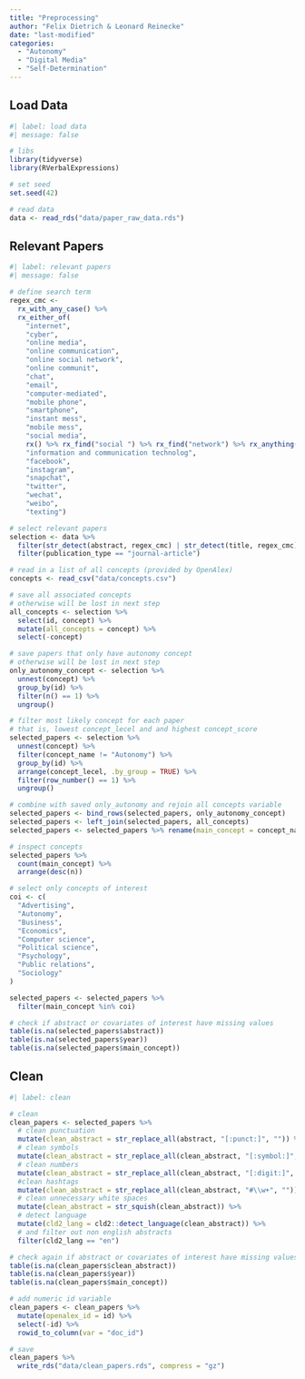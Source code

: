 ```yaml
---
title: "Preprocessing"
author: "Felix Dietrich & Leonard Reinecke"
date: "last-modified"
categories:
  - "Autonomy"
  - "Digital Media"
  - "Self-Determination"
---
```


## Load Data

```r
#| label: load data
#| message: false

# libs
library(tidyverse)
library(RVerbalExpressions)

# set seed
set.seed(42)

# read data
data <- read_rds("data/paper_raw_data.rds")

```

## Relevant Papers

```r
#| label: relevant papers
#| message: false

# define search term
regex_cmc <-
  rx_with_any_case() %>% 
  rx_either_of(
    "internet",
    "cyber",
    "online media",
    "online communication",
    "online social network",
    "online communit",
    "chat",
    "email",
    "computer-mediated",
    "mobile phone",
    "smartphone",
    "instant mess",
    "mobile mess",
    "social media",
    rx() %>% rx_find("social ") %>% rx_find("network") %>% rx_anything(mode = "lazy") %>% rx_find("site") %>% rx_anything(mode = "lazy"),
    "information and communication technolog",
    "facebook",
    "instagram",
    "snapchat",
    "twitter",
    "wechat",
    "weibo",
    "texting")

# select relevant papers
selection <- data %>% 
  filter(str_detect(abstract, regex_cmc) | str_detect(title, regex_cmc)) %>% 
  filter(publication_type == "journal-article")

# read in a list of all concepts (provided by OpenAlex)
concepts <- read_csv("data/concepts.csv")

# save all associated concepts
# otherwise will be lost in next step
all_concepts <- selection %>% 
  select(id, concept) %>% 
  mutate(all_concepts = concept) %>% 
  select(-concept)

# save papers that only have autonomy concept
# otherwise will be lost in next step
only_autonomy_concept <- selection %>% 
  unnest(concept) %>% 
  group_by(id) %>% 
  filter(n() == 1) %>% 
  ungroup()

# filter most likely concept for each paper
# that is, lowest concept_lecel and and highest concept_score
selected_papers <- selection %>% 
  unnest(concept) %>% 
  filter(concept_name != "Autonomy") %>% 
  group_by(id) %>% 
  arrange(concept_lecel, .by_group = TRUE) %>%
  filter(row_number() == 1) %>% 
  ungroup()

# combine with saved only_autonomy and rejoin all concepts variable
selected_papers <- bind_rows(selected_papers, only_autonomy_concept)
selected_papers <- left_join(selected_papers, all_concepts)
selected_papers <- selected_papers %>% rename(main_concept = concept_name)

# inspect concepts
selected_papers %>% 
  count(main_concept) %>% 
  arrange(desc(n))

# select only concepts of interest
coi <- c(
  "Advertising",
  "Autonomy",
  "Business",
  "Economics",
  "Computer science",
  "Political science",
  "Psychology",
  "Public relations",
  "Sociology"
)

selected_papers <- selected_papers %>% 
  filter(main_concept %in% coi)

# check if abstract or covariates of interest have missing values
table(is.na(selected_papers$abstract))
table(is.na(selected_papers$year))
table(is.na(selected_papers$main_concept))

```

## Clean

```r
#| label: clean

# clean
clean_papers <- selected_papers %>% 
  # clean punctuation
  mutate(clean_abstract = str_replace_all(abstract, "[:punct:]", "")) %>% 
  # clean symbols
  mutate(clean_abstract = str_replace_all(clean_abstract, "[:symbol:]", "")) %>% 
  # clean numbers
  mutate(clean_abstract = str_replace_all(clean_abstract, "[:digit:]", "")) %>% 
  #clean hashtags
  mutate(clean_abstract = str_replace_all(clean_abstract, "#\\w+", "")) %>% 
  # clean unnecessary white spaces
  mutate(clean_abstract = str_squish(clean_abstract)) %>% 
  # detect language
  mutate(cld2_lang = cld2::detect_language(clean_abstract)) %>% 
  # and filter out non english abstracts
  filter(cld2_lang == "en")

# check again if abstract or covariates of interest have missing values
table(is.na(clean_papers$clean_abstract))
table(is.na(clean_papers$year))
table(is.na(clean_papers$main_concept))

# add numeric id variable
clean_papers <- clean_papers %>% 
  mutate(openalex_id = id) %>% 
  select(-id) %>% 
  rowid_to_column(var = "doc_id")

# save
clean_papers %>% 
  write_rds("data/clean_papers.rds", compress = "gz")

```